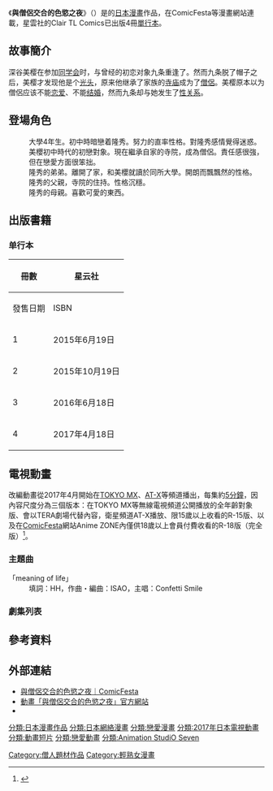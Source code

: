{{Infobox animanga/Headerofja
| 標題 = 與僧侶交合的色慾之夜
| 圖像 = 與僧侶交合的色慾之夜第1冊漫畫單行本封面.jpg
| 尺寸 = 200px
| 說明 = 第1冊漫畫單行本封面
| 日文名稱 = 僧侶と交わる色欲の夜に…
| 英文名稱 = On a Lustful Night Mingling with a Priest...
| 假名 = そうりょとまじわるしきよくのよるに
| 羅馬字 = Sōryo to Majiwaru Shikiyoku no Yoru ni...
| 類型 = 
}}
{{Infobox animanga/Manga
| 標題 = 
| 作者 = {{lang|ja|真臣レオン}}
| 作畫 = 
| 出版社 = {{flagicon|Japan}} 彗星社（發行）<br>{{noflag}}[[星雲社|星雲社]]（發售）
| 連載雜誌 = ComicFesta<br>Messy comic<br>Comic Seymour
| label = 
| 網路 = {{flagicon|TWN}}[[亂搭租書網|亂搭租書網]]
| 發售日 = 
| 開始 = 2014年
| 結束 = 
| 冊數 = 刊載4冊<small>（2017年4月）</small>
| 話數 = 
| 其他 = 
}}
{{Infobox animanga/TVAnime
| 標題 = 
| 圖像 = 
| 尺寸 = 
| 原作 = {{lang|ja|真臣レオン}}
| 導演 = {{tsl|ja|荒木英樹}}
| 系列構成 = 高田誠
| 編劇 = 高田誠
| 人物設定 = 青葉瑞希
| 機械設定 = 
| 音樂 = 
| 音樂製作 = 
| 動畫製作 = [[Animation_StudiO_Seven|Animation StudiO Seven]]
| 製作 = [[製作委員會方式|九條君的煩惱守望會]]
| 代理發行 = 
| 播放電視台 = [[TOKYO_MX|TOKYO MX]]
| 預定播放 = 
| 播放開始 = 2017年4月2日
| 播放結束 = 6月18日
| 網絡 = 
| 話數 = 全12話+總集篇1話
| 其他 = 
}}
{{Infobox animanga/Footerofja}}

《'''與僧侶交合的色慾之夜'''》（{{lang-ja|僧侶と交わる色欲の夜に…}}）是{{lang|ja|真臣レオン}}的[[日本|日本]][[漫畫|漫畫]]作品，在ComicFesta等漫畫網站連載，星雲社的Clair TL Comics已出版4冊[[單行本|單行本]]。

== 故事簡介 ==
深谷美樱在参加[[同学会|同学会]]时，与曾经的初恋对象九条重逢了。然而九条脱了帽子之后，美樱才发现他是个[[光头|光头]]，原来他继承了家族的[[寺庙|寺庙]]成为了[[僧侶|僧侶]]。美樱原本以为僧侶应该不能[[恋爱|恋爱]]、不能[[结婚|结婚]]，然而九条却与她发生了[[性关系|性关系]]。

== 登場角色 ==
; {{nihongo|深谷美櫻|深谷美桜|聲：[[原舞香|原舞香]]}}
: 大學4年生。初中時暗戀着隆秀。努力的直率性格。對隆秀感情覺得迷惑。
; {{nihongo|九條隆秀|九条隆秀|聲：[[鈴城葉|鈴城葉]]}}
: 美櫻初中時代的初戀對象。現在繼承自家的寺院，成為僧侶。責任感很強，但在戀愛方面很笨拙。
; {{nihongo|九條雪隆|九条雪隆|聲：[[恋津田蓮也|恋津田蓮也]]}}
: 隆秀的弟弟。離開了家，和美櫻就讀於同所大學。開朗而飄飄然的性格。
; {{nihongo|九條清隆|九条清隆|聲：{{lang|ja|狂々パーマ}}}}
: 隆秀的父親，寺院的住持。性格沉穩。
; {{nihongo|九條栞|九条栞|聲：{{link-ja|秋山ねりね}}}}
: 隆秀的母親。喜歡可愛的東西。

== 出版書籍 ==
=== 单行本 ===
{| class=wikitable style="font-size:small;"
|-
!rowspan="2"|冊數
!colspan="2"|{{flagicon|Japan}} 星云社
|-
!發售日期!!ISBN
|-
! 1
| 2015年6月19日
| ISBN 978-4434204708
|-
! 2
| 2015年10月19日
| ISBN 978-4434209673
|-
! 3
| 2016年6月18日
| ISBN 978-4434218262

|-
! 4
| 2017年4月18日
| ISBN 978-4434230448
|}

== 電視動畫 ==
改編動畫從2017年4月開始在[[TOKYO_MX|TOKYO MX]]、[[AT-X|AT-X]]等頻道播出，每集約[[泡麵番|5分鐘]]，因內容尺度分為三個版本：在TOKYO MX等無線電視頻道公開播放的全年齡對象版、會以TERA劇場代替內容，衛星頻道AT-X播放、限15歲以上收看的R-15版、以及在[[ComicFesta|ComicFesta]]網站Anime ZONE內僅供18歲以上會員付費收看的R-18版（完全版）<ref>{{cite web|author1=曈妍|title=原來《與僧侶交合的色欲之夜》有3種版本　R18裏番剪一剪當表番賣...|url=https://news.gamme.com.tw/1487562|website=宅宅新聞|accessdate=2017年4月5日|date=2017年4月5日}}</ref>。

=== 主題曲 ===
; 「meaning of life」
: 填詞：HH，作曲・編曲：ISAO，主唱：Confetti Smile

=== 劇集列表 ===
{{Episode table |background= |overall= |title=  |writer= |aux2= |aux2T=分鏡 |aux3= |aux3T=演出 |aux4= |aux4T=作畫監督 |airdate=  |episodes=
{{Episode list
| EpisodeNumber   = 1
| Title           = 在僧侶之前…我首先是個男人
| NativeTitle       = {{lang|ja|僧侶の前に…俺だって男だよ}}
| NativeTitleLangCode = ja 
| WrittenBy    = たかだ誠
| OriginalAirDate = {{Start date|2017|4|3}}
|Aux2=荒木英樹
|Aux3=荒木英樹
|Aux4=あおばみずき
| ShortSummary    = 大學生深谷美櫻在參加高中同學會時，與曾經的初戀對象九條隆秀重逢。然而隆秀脫下帽子之後，美櫻才發現他是個光頭，原來他繼承了家族的寺廟成為了僧侶。在同學會結束後，隆秀送美櫻回家，並與她發生了性關係。
}}
{{Episode list
| EpisodeNumber   = 2
| Title           = 就算是僧侶、也可以戀愛、可以結婚、以及…
| NativeTitle       = {{lang|ja|僧侶だって、恋愛するし、結婚もするし、それに…}}
| NativeTitleLangCode = ja 
| WrittenBy    = たかだ誠
| OriginalAirDate = {{Start date|2017|4|10}}
|Aux2=荒木英樹
|Aux3=荒木英樹
|Aux4=荒木英樹
| ShortSummary    = 美櫻原本以為僧侶應該不能戀愛、不能結婚，但隆秀告訴美櫻，僧侶不但可以戀愛和結婚，當然也能做愛。翌日，美櫻隨隆秀前往他家管理的佛寺。
}}
{{Episode list
| EpisodeNumber   = 3
| Title           = 原以為身體的相合度不會那麼差的
| NativeTitle       = {{lang|ja|カラダの相性は悪くなさそうだと思ったんだけど}}
| NativeTitleLangCode = ja 
| WrittenBy    = たかだ誠
| OriginalAirDate = {{Start date|2017|4|17}}
|Aux2=荒木英樹
|Aux3=荒木英樹
|Aux4=荒木英樹
| ShortSummary    = 隆秀將美櫻以訂婚對象的身分介紹給父母，藉此阻止父母不斷要自己去[[相親|相親]]，並希望美櫻暫時幫忙。即使婚約是假的，但隆秀認為兩人的身體很相合，之後他們在房間愛撫。
}}
{{Episode list
| EpisodeNumber   = 4
| Title           = ……讓我摸一下……不行？
| NativeTitle       = {{lang|ja|……俺に触られるのは……いや？}}
| NativeTitleLangCode = ja 
| WrittenBy    = たかだ誠
| OriginalAirDate = {{Start date|2017|4|24}}
|Aux2=影山楙倫
|Aux3=荒木英樹
|Aux4=荒木英樹
| ShortSummary    = 美櫻喜歡隆秀，但不認為他喜歡自己，也不願和他維持虛假的婚約關係，並因此拒絕和他發生性行為。
}}
{{Episode list
| EpisodeNumber   = 5
| Title           = 你以為我什麼都沒考慮——就做那種事情？
| NativeTitle       = {{lang|ja|俺が何も考えないで――ああいう事してると思う？}}
| NativeTitleLangCode = ja 
| WrittenBy    = たかだ誠
| OriginalAirDate = {{Start date|2017|5|1}}
|Aux2=荒木英樹
|Aux3=荒木英樹
|Aux4=荒木英樹
| ShortSummary    = 在隆秀的母親的催促下，美櫻不得不和隆秀共浴。隆秀以幫美櫻洗澡為藉口，對她愛撫。
}}
{{Episode list
| EpisodeNumber   = 6
| Title           = 我喜歡你。好喜歡
| NativeTitle       = {{lang|ja|俺も好き。好きだ}}
| NativeTitleLangCode = ja 
| WrittenBy    = たかだ誠
| OriginalAirDate = {{Start date|2017|5|8}}
|Aux2=荒木英樹
|Aux3=荒木英樹
|Aux4=荒木英樹
| ShortSummary    = 美櫻認為隆秀只是在戲弄自己，並哭訴著對隆秀的愛意，而隆秀也表露了自己對美櫻的感情，並坦白自己的顧慮。互通心意的兩人在房間相互愛撫。
}}
{{Episode list
| EpisodeNumber   = 7
| Title           =那就脫掉。邊看邊做
| NativeTitle       = {{lang|ja|脱がせて。目、見ながら}}
| NativeTitleLangCode = ja 
| WrittenBy    = たかだ誠
| OriginalAirDate = {{Start date|2017|5|15}}
|Aux2=影山楙倫
|Aux3=荒木英樹
|Aux4=荒木英樹
| ShortSummary    = 美櫻和隆秀終於進行了性行為，而美櫻也決定要嫁給隆秀，並因此學習如何管理佛寺。美櫻在學校遇見很受歡迎的學弟雪隆，雪隆提到自己以前也住在佛寺附近。
}}
{{Episode list
| EpisodeNumber   = 8
| Title           = 我們之間到底有沒有愛，可以確認一下哦？
| NativeTitle       = {{lang|ja|俺達の間に愛があるか、確かめてもいい？}}
| NativeTitleLangCode = ja 
| WrittenBy    = たかだ誠
| OriginalAirDate = {{Start date|2017|5|22}}
|Aux2=荒木英樹
|Aux3=荒木英樹
|Aux4=荒木英樹
| ShortSummary    = 美櫻努力學習佛教的相關知識，在隆秀為她講述佛法時，美櫻認為這樣的隆秀很帥氣，兩人便把佛經放到一旁，以[[後背體位|後背體位]]做愛。
}}
{{Episode list
| EpisodeNumber   = 9
| Title           = 還是小孩子啊
| NativeTitle       = {{lang|ja|子どもなんだよ}}
| NativeTitleLangCode = ja 
| WrittenBy    = たかだ誠
| OriginalAirDate = {{Start date|2017|5|29}}
|Aux2=影山楙倫
|Aux3=荒木英樹
|Aux4=荒木英樹
| ShortSummary    = 雪隆到佛寺把美櫻交待的書交給她，雪隆看上美櫻的姿色，有意親吻她，但被隆秀阻止，美櫻才知道雪隆是隆秀的弟弟。雪隆離家多年，與家庭的關係並不和睦，他不斷地向美櫻提到嫁給哥哥的壞處，並希望美櫻和自己在一起。
}}
{{Episode list
| EpisodeNumber   = 10
| Title           = 深谷是我的東西
| NativeTitle       = {{lang|ja|深谷は、俺のものだ}}
| NativeTitleLangCode = ja 
| WrittenBy    = たかだ誠
| OriginalAirDate = {{Start date|2017|6|5}}
|Aux2=影山楙倫
|Aux3=荒木英樹
|Aux4=荒木英樹
| ShortSummary    = 隆秀阻止了雪隆，並對沒有危機感的美櫻感到氣憤，美櫻感到自己不被信任。為了得到隆秀的信任，美櫻勉為其難地按照他的建議，在雪隆面前接受隆秀的愛撫。但在隆秀宣示自己擁有美櫻時，美櫻氣憤地推開隆秀，並表示自己不是物品。之後隆秀未向美櫻當面道別，就去進行為期十日左右的教師教修。
}}
{{Episode list
| EpisodeNumber   = 11
| Title           = 自己感受痛苦，才初次了解他人的痛苦
| NativeTitle       = {{lang|ja|自分が苦しんで初めて人の苦しみがわかる}}
| NativeTitleLangCode = ja 
| WrittenBy    = たかだ誠
| OriginalAirDate = {{Start date|2017|6|12}}
|Aux2=荒木英樹
|Aux3=荒木英樹
|Aux4=Hwang youngsik
| ShortSummary    = 趁著隆秀不在，雪隆持續表達對美櫻的愛，雖然美櫻拒絕他，但也表示理解與接納，並希望他能夠成長。
}}
{{Episode list
| EpisodeNumber   = 12
| Title           = 不想讓給任何人
| NativeTitle       = {{lang|ja|誰にも渡したくない}}
| NativeTitleLangCode = ja 
| WrittenBy    = たかだ誠
| OriginalAirDate = {{Start date|2017|6|19}}
|Aux2=荒木英樹
|Aux3=荒木英樹
|Aux4=荒木英樹
| ShortSummary    = 隆秀結束教師教修，對先前的失言道歉，而美櫻也接受他的道歉。之後兩人在臥室交合。
}}
{{Episode list
| EpisodeNumber   = 13
| Title           = 深谷和九條的愛愛日記
| NativeTitle       = {{lang|ja|深谷と九条のラブラブ日記}}
| NativeTitleLangCode = ja 
| WrittenBy    = たかだ誠
| OriginalAirDate = {{Start date|2017|6|26}}
|Aux2= 不適用
|Aux3= 不適用
|Aux4= 不適用
| ShortSummary    = 總集篇
}}
}}

== 參考資料 ==
{{reflist}}

== 外部連結 ==
* [http://comic.iowl.jp/titles/19570/volumes 與僧侶交合的色慾之夜｜ComicFesta]{{ja icon}}
* [http://soryo.w-anime.com/ 動畫「與僧侶交合的色慾之夜」官方網站]{{ja icon}}
* {{twitter|souryo_anime|動畫《與僧侶交合的色慾之夜》官方}}{{ja icon}}

{{Animation StudiO Seven}}

{{DEFAULTSORT:Sōryo to Majiwaru Shikiyoku no Yoru ni...}}
[[分類:日本漫畫作品|分類:日本漫畫作品]]
[[分類:日本網絡漫畫|分類:日本網絡漫畫]]
[[分類:戀愛漫畫|分類:戀愛漫畫]]
[[分類:2017年日本電視動畫|分類:2017年日本電視動畫]]
[[分類:動畫短片|分類:動畫短片]]
[[分類:戀愛動畫|分類:戀愛動畫]]
[[分類:Animation_StudiO_Seven|分類:Animation StudiO Seven]]
[[Category:僧人題材作品|Category:僧人題材作品]]
[[Category:輕熟女漫畫|Category:輕熟女漫畫]]